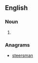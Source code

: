 ==English==

===Noun===
{{en-noun|head=[[mare]]'s-[[nest]]}}

# {{alternative spelling of|mare's nest|lang=en}}

===Anagrams===
* [[steersman#English|steersman]]